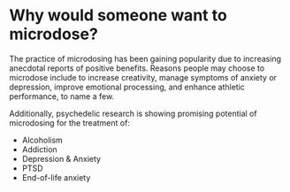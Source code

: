 # Why would someone want to microdose?

The practice of microdosing has been gaining popularity due to increasing anecdotal reports of positive benefits. Reasons people may choose to microdose include to increase creativity, manage symptoms of anxiety or depression, improve emotional processing, and enhance athletic performance, to name a few.

Additionally, psychedelic research is showing promising potential of microdosing for the treatment of:

- Alcoholism
- Addiction
- Depression & Anxiety
- PTSD
- End-of-life anxiety
